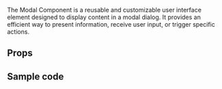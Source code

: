 
<Meta of={ModalStories} />

<Title>Modal</Title>

The Modal Component is a reusable and customizable user interface element designed to display content in a modal dialog. It provides an efficient way to present information, receive user input, or trigger specific actions.

## Props

<Canvas of={ModalStories.Demo} sourceState='none' withToolbar={false} />

<Controls />

## Sample code
<Source of={ModalStories.Demo} />